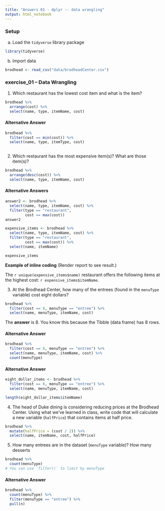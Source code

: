 ```yaml
---
title: "Answers 01 - dplyr -- data wrangling"
output: html_notebook
---
```


### Setup

a. Load the `tidyverse` library package

```r
library(tidyverse)
```


b. Import data

```r
brodhead <- read_csv("data/brodheadCenter.csv")
```

### exercise_01 -- Data Wrangling

1. Which restaurant has the lowest cost item and what is the item?

```r
brodhead %>% 
  arrange(cost) %>% 
  select(name, type, itemName, cost)
```

#### Alternative Answer

```r
brodhead %>% 
  filter(cost == min(cost)) %>% 
  select(name, type, itemType, cost)
  
```

2. Which restaurant has the most expensive item(s)?  What are those item(s)?

```r
brodhead %>% 
  arrange(desc(cost)) %>% 
  select(name, type, itemName, cost)
```

#### Alternative Answers

```r
answer2 <- brodhead %>% 
  select(name, type, itemName, cost) %>% 
  filter(type == "restaurant",
         cost == max(cost)) 
answer2
```

```r
expensive_items <- brodhead %>% 
  select(name, type, itemName, cost) %>% 
  filter(type == "restaurant",
         cost == max(cost)) %>% 
  select(name, itemName) 

expensive_items
```

**Example of inline coding** (Render report to see result.)


The `r unique(expensive_items$name)` restaurant offers the following items at the highest cost:  `r expensive_items$itemName`.


3. At the Brodhead Center, how many of the entrees (found in the `menuType` variable) cost eight dollars?

```r
brodhead %>% 
  filter(cost == 8, menuType == "entree") %>% 
  select(name, menuType, itemName, cost)
```

The **answer** is 8.  You know this because the Tibble (data frame) has 8 rows.  

#### Alternative Answer

```r
brodhead %>% 
  filter(cost == 8, menuType == "entree") %>% 
  select(name, menuType, itemName, cost) %>% 
  count(menuType)
```

#### Alternative Answer

```r
eight_dollar_items <- brodhead %>% 
  filter(cost == 8, menuType == "entree") %>% 
  select(name, menuType, itemName, cost) 

length(eight_dollar_items$itemName)
```

4. The head of Duke dining is considering reducing prices at the Brodhead Center. Using what we've learned in class, write code that will calculate a new variable (`halfPrice`) that contains items at half price.

```r
brodhead %>% 
  mutate(halfPrice = (cost / 2)) %>% 
  select(name, itemName, cost, halfPrice)
```


5. How many entrees are in the dataset (`menuType` variable)? How many desserts 
```r
brodhead %>% 
  count(menuType)
# You can use `filter()` to limit by menuType
```

#### Alternative Answer

```r
brodhead %>% 
  count(menuType) %>% 
  filter(menuType == "entree") %>% 
  pull(n)
```


